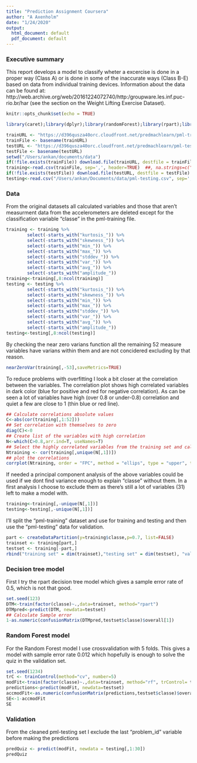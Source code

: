 ```yaml
---
title: "Prediction Assignment Coursera"
author: "A Axenholm"
date: "1/24/2020"
output:
  html_document: default
  pdf_document: default
---
```



### Executive summary



This report develops a model to classify wheter a excercise is done in a proper way (Class A) or is done in some of the inaccurate ways (Class B-E) based on data from individual training devices.
Information about the data can be found at: http://web.archive.org/web/20161224072740/http:/groupware.les.inf.puc-rio.br/har (see the section on the Weight Lifting Exercise Dataset).


```r
knitr::opts_chunk$set(echo = TRUE)
```

```r
library(caret);library(dplyr);library(randomForest);library(rpart);library(rattle);library(corrplot)
```

```r
trainURL <- "https://d396qusza40orc.cloudfront.net/predmachlearn/pml-training.csv"
trainFile <- basename(trainURL)
testURL <- "https://d396qusza40orc.cloudfront.net/predmachlearn/pml-testing.csv"
testFile <- basename(testURL)
setwd("/Users/ankan/documents/data")
if(!file.exists(trainFile)) download.file(trainURL, destfile = trainFile)
training<-read.csv(trainFile, sep=',', header=TRUE)  ##, na.strings=c("#DIV/0!")
if(!file.exists(testFile)) download.file(testURL, destfile = testFile)
testing<-read.csv("/Users/ankan/Documents/data/pml-testing.csv", sep=',', header=TRUE)
```



### Data



From the original datasets all calculated variables and those that aren't measurment data from the accelerometers are deleted except for the classification variable "classe" in the pml-training file.



```r
training <- training %>%
        select(-starts_with("kurtosis_")) %>%
        select(-starts_with("skewness_")) %>%
        select(-starts_with("min_")) %>%
        select(-starts_with("max_")) %>%
        select(-starts_with("stddev_")) %>%
        select(-starts_with("var_")) %>%
        select(-starts_with("avg_")) %>%
        select(-starts_with("amplitude_"))
training<-training[,8:ncol(training)]
testing <- testing %>%
        select(-starts_with("kurtosis_")) %>%
        select(-starts_with("skewness_")) %>%
        select(-starts_with("min_")) %>%
        select(-starts_with("max_")) %>%
        select(-starts_with("stddev_")) %>%
        select(-starts_with("var_")) %>%
        select(-starts_with("avg_")) %>%
        select(-starts_with("amplitude_"))
testing<-testing[,8:ncol(testing)]
```



By checking the near zero varians function all the remaining 52 measure variables have varians within them and are not concidered excluding by that reason.



```r
nearZeroVar(training[,-53],saveMetrics=TRUE)
```



To reduce problems with overfitting I look a bit closer at the correlation between the variables. The correlation plot shows high correlated variables in dark color (blue for positive and red for negative correlation). As can be seen a lot of variables have high (over 0.8 or under-0.8) correlation and quiet a few are close to 1 (thin blue or red line).



```r
## Calculate correlations absolute values
C<-abs(cor(training[,1:52]))
## Set correlation with themselves to zero
diag(C)<-0
## Create list of the variables with high correlation
N<-which(C>0.8,arr.ind=T, useNames=T)
## Select the highly correlated variables from the training set and calculate their correlations.
Ntraining <- cor(training[,unique(N[,1])])
## plot the correlations
corrplot(Ntraining, order = "FPC", method = "ellips", type = "upper", tl.cex = 0.8, tl.col = rgb(0, 0, 0))
```



If needed a principal component analysis of the above variables could be used if we dont find variance enough to explain "classe" without them. In a first analysis I choose to exclude them as there's still a lot of variables (31) left to make a model with.



```r
training<-training[,-unique(N[,1])]
testing<-testing[,-unique(N[,1])]
```



I'll split the "pml-training" dataset and use for training and testing and then use the "pml-testing" data for validation.



```r
part <- createDataPartition(y=training$classe,p=0.7, list=FALSE)
trainset <- training[part,]
testset <- training[-part,]
rbind("training set" = dim(trainset),"testing set" = dim(testset), "validation set" = dim(testing))
```



### Decision tree model



First I try the rpart decision tree model which gives a sample error rate of 0.5, which is not that good.



```r
set.seed(123)
DTM<-train(factor(classe)~.,data=trainset, method="rpart")
DTMpred<-predict(DTM, newdata=testset)
## Calculate Sample error
1-as.numeric(confusionMatrix(DTMpred,testset$classe)$overall[1])
```



### Random Forest model



For the Random Forest model I use crossvalidation with 5 folds. This gives a model with sample error rate 0.012 which hopefully is enough to solve the quiz in the validation set.



```r
set.seed(1234)
trC <- trainControl(method="cv", number=5)
modFit<-train(factor(classe)~.,data=trainset, method="rf", trControl= trC, verbose=FALSE)
predictions<-predict(modFit, newdata=testset)
accmodFit<-as.numeric(confusionMatrix(predictions,testset$classe)$overall[1])
SE<-1-accmodFit
SE
```



### Validation



From the cleaned pml-testing set I exclude the last "problem_id" variable before making the predictions



```r
predQuiz <- predict(modFit, newdata = testing[,1:30])
predQuiz
```

